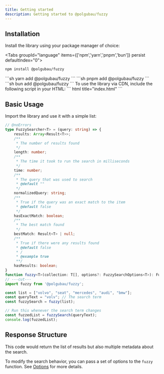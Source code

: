 ```yaml
---
title: Getting started
description: Getting started to @polgubau/fuzzy
---
```


## Installation

Install the library using your package manager of choice:

<Tabs groupId="language" items={['npm','yarn','pnpm','bun']} persist defaultIndex="0">
  <Tab value="npm">
  ```sh
  npm install @polgubau/fuzzy
  ```
  </Tab>
  <Tab value="yarn">
  ```sh
  yarn add @polgubau/fuzzy
  ```
  </Tab>
  <Tab value="pnpm">
  ```sh
  pnpm add @polgubau/fuzzy
  ```
  </Tab>
  <Tab value="bun">
  ```sh
  bun add @polgubau/fuzzy
  ```
  </Tab>
</Tabs>

<Accordions type="single">
  <Accordion title="Using CDN?" value="cdn" id="cdn">
  To use the library via CDN, include the following script in your HTML:
  ``` html title="index.html"
<script src="https://cdn.jsdelivr.net/npm/@polgubau/fuzzy"></script>
```
   </Accordion>
</Accordions>

## Basic Usage

Import the library and use it with a simple list:

```ts twoslash title="index.ts"
// @noErrors
type FuzzySearcher<T> = (query: string) => {
    results: Array<Result<T>>;
    /**
     * The number of results found
     */
    length: number;
    /**
     * The time it took to run the search in milliseconds
     */
    time: number;
    /**
     * The query that was used to search
     * @default ""
     */
    normalizedQuery: string;
    /**
     * True if the query was an exact match to the item
     * @default false
     */
    hasExactMatch: boolean;
    /**
     * The best match found
     */
    bestMatch: Result<T> | null;
    /**
     * True if there were any results found
     * @default false
     * /
     * @example true
     **/
    hasResults: boolean;
}
function fuzzy<T>(collection: T[], options?: FuzzySearchOptions<T>): FuzzySearcher<T>;
// ---cut---
import fuzzy from '@polgubau/fuzzy';

const list = ["volvo", "seat", "mercedes", "audi", "bmw"];
const queryText = "volv"; // The search term
const fuzzySearch = fuzzy(list);

// Run this whenever the search term changes
const fuzzedList = fuzzySearch(queryText);
console.log(fuzzedList); 
```

## Response Structure
This code would return the list of results but also multiple metadata about the search.
<AutoTypeTable path="./src/types/lib.ts" name="FuzzySearchResponse" />

To modify the search behavior, you can pass a set of options to the `fuzzy` function. See [Options](./customization) for more details.
